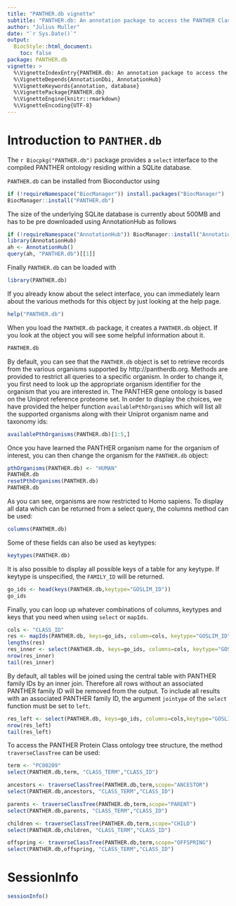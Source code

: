 ---
title: "PANTHER.db vignette"
subtitle: "PANTHER.db: An annotation package to access the PANTHER Classification System"
author: "Julius Muller"
date: "`r Sys.Date()`"
output:
  BiocStyle::html_document:
    toc: false
package: PANTHER.db
vignette: >
  %\VignetteIndexEntry{PANTHER.db: An annotation package to access the PANTHER Classification System}
  %\VignetteDepends{AnnotationDbi, AnnotationHub}
  %\VignetteKeywords{annotation, database}
  %\VignettePackage{PANTHER.db}
  %\VignetteEngine{knitr::rmarkdown}
  %\VignetteEncoding{UTF-8}
---

# Introduction to `PANTHER.db` {-}

The `r Biocpkg("PANTHER.db")` package provides a `select` interface to the compiled PANTHER ontology residing within a SQLite database.

`PANTHER.db` can be installed from Bioconductor using
```{r, eval = FALSE}
if (!requireNamespace("BiocManager")) install.packages("BiocManager")
BiocManager::install("PANTHER.db")
```

The size of the underlying SQLite database is currently about 500MB and has to be pre downloaded using AnnotationHub as follows

```{r, eval = FALSE}
if (!requireNamespace("AnnotationHub")) BiocManager::install("AnnotationHub")
library(AnnotationHub)
ah <- AnnotationHub()
query(ah, "PANTHER.db")[[1]]
```

Finally `PANTHER.db` can be loaded with

```{r, eval = TRUE, message=FALSE, warning=FALSE}
library(PANTHER.db)
```

If you already know about the select interface, you can immediately
learn about the various methods for this object by just looking at the
help page.

```{r, eval = FALSE}
help("PANTHER.db")
```

When you load the `PANTHER.db` package, it creates a `PANTHER.db` object.  If you look at the object you will see
some helpful information about it.

```{r, eval = TRUE}
PANTHER.db
```

By default, you can see that the `PANTHER.db` object is set to
retrieve records from the various organisms supported by http://pantherdb.org.
Methods are provided to restrict all queries to a specific organism.
In order to change it, you first need to look up the appropriate organism
identifier for the organism that you are interested in.
The PANTHER gene ontology is based on the Uniprot reference proteome set.
In order to display the choices, we have provided the helper function
`availablePthOrganisms` which will list all the supported
organisms along with their Uniprot organism name and taxonomy ids:

```{r, eval = TRUE}
availablePthOrganisms(PANTHER.db)[1:5,]
```

Once you have learned the PANTHER organism name for the organism of interest, you
can then change the organism for the `PANTHER.db` object:

```{r, eval = TRUE}
pthOrganisms(PANTHER.db) <- "HUMAN"
PANTHER.db
resetPthOrganisms(PANTHER.db)
PANTHER.db
```

As you can see, organisms are now restricted to Homo sapiens.
To display all data which can be returned from a select query,
the columns method can be used:

```{r, eval = TRUE}
columns(PANTHER.db)
```

Some of these fields can also be used as keytypes:

```{r, eval = TRUE}
keytypes(PANTHER.db)
```

It is also possible to display all possible keys of a table for
any keytype. If keytype is unspecified, the `FAMILY_ID` will be returned.

```{r, eval = TRUE}
go_ids <- head(keys(PANTHER.db,keytype="GOSLIM_ID"))
go_ids
```

Finally, you can loop up whatever combinations of columns, keytypes and keys
that you need when using `select` or `mapIds`.

```{r, eval = TRUE}
cols <- "CLASS_ID"
res <- mapIds(PANTHER.db, keys=go_ids, column=cols, keytype="GOSLIM_ID", multiVals="list")
lengths(res)
res_inner <- select(PANTHER.db, keys=go_ids, columns=cols, keytype="GOSLIM_ID")
nrow(res_inner)
tail(res_inner)
```

By default, all tables will be joined using the central table with PANTHER family IDs by an inner join. Therefore all rows without an associated PANTHER family ID will be removed from the output. To include all results with an associated PANTHER family ID, the argument `jointype` of the `select` function must be set to `left`.

```{r, eval = TRUE}
res_left <- select(PANTHER.db, keys=go_ids, columns=cols,keytype="GOSLIM_ID", jointype="left")
nrow(res_left)
tail(res_left)
```

To access the PANTHER Protein Class ontology tree structure, the
method `traverseClassTree` can be used:

```{r, eval = TRUE}
term <- "PC00209"
select(PANTHER.db,term, "CLASS_TERM","CLASS_ID")

ancestors <- traverseClassTree(PANTHER.db,term,scope="ANCESTOR")
select(PANTHER.db,ancestors, "CLASS_TERM","CLASS_ID")

parents <- traverseClassTree(PANTHER.db,term,scope="PARENT")
select(PANTHER.db,parents, "CLASS_TERM","CLASS_ID")

children <- traverseClassTree(PANTHER.db,term,scope="CHILD")
select(PANTHER.db,children, "CLASS_TERM","CLASS_ID")

offspring <- traverseClassTree(PANTHER.db,term,scope="OFFSPRING")
select(PANTHER.db,offspring, "CLASS_TERM","CLASS_ID")
```

# SessionInfo {-}
```{r}
sessionInfo()
```
